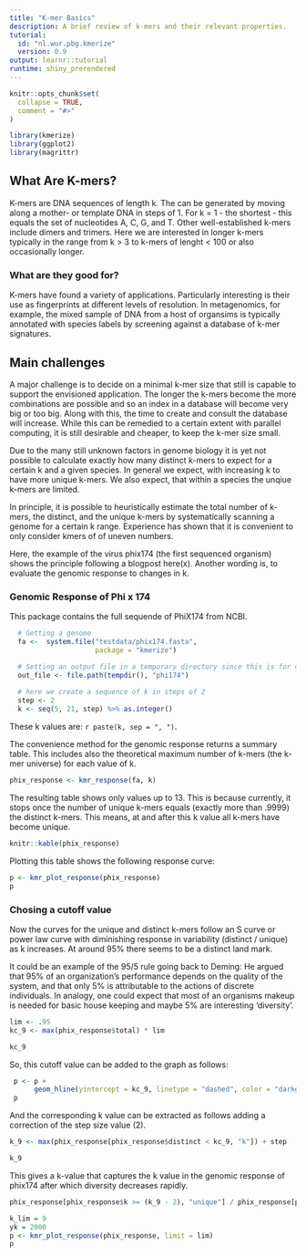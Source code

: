 ```yaml
---
title: "K-mer Basics"
description: A brief review of k-mers and their relevant properties.
tutorial:
  id: "nl.wur.pbg.kmerize"
  version: 0.9
output: learnr::tutorial
runtime: shiny_prerendered
---
```


```r
knitr::opts_chunk$set(
  collapse = TRUE,
  comment = "#>"
)
```

```r
library(kmerize)
library(ggplot2)
library(magrittr)
```


## What Are K-mers?

K-mers are DNA sequences of length k. The can be generated by moving along a mother- or template DNA in steps of 1. For k = 1 - the shortest - this equals the set of nucleotides A, C, G, and T. Other well-established k-mers include dimers and trimers. Here we are interested in longer k-mers typically in the range from k > 3 to k-mers of lenght < 100 or also occasionally longer.

### What are they good for?

K-mers have found a variety of applications. Particularly interesting is their use as fingerprints at different levels of resolution. In metagenomics, for example, the mixed sample of DNA from a host of organsims is typically annotated with species labels by screening against a database of k-mer signatures.

## Main challenges

A major challenge is to decide on a minimal k-mer size that still is capable to support the envisioned application. The longer the k-mers become the more combinations are possible and so an index in a database will become very big or too big. Along with this, the time to create and consult the database will increase. While this can be remedied to a certain extent with parallel computing, it is still desirable and cheaper, to keep the k-mer size small.

Due to the many still unknown factors in genome biology it is yet not possible to calculate exactly how many distinct k-mers to expect for a certain k and a given species. In general we expect, with increasing k to have more unique k-mers. We also expect, that within a species the unqiue k-mers are limited.

In principle, it is possible to heuristically estimate the total number of k-mers, the distinct, and the unique k-mers by systematically scanning a genome for a certain k range. Experience has shown that it is convenient to only consider kmers of of uneven numbers. 

Here, the example of the virus phix174 (the first sequenced organism) shows the principle following a blogpost here(x). Another wording is, to evaluate the genomic response to changes in k.

### Genomic Response of Phi x 174 

This package contains the full sequende of PhiX174 from NCBI. 

```r
  # Getting a genome
  fa <-  system.file("testdata/phix174.fasta", 
                     package = "kmerize")

  # Setting an output file in a temporary directory since this is for demo
  out_file <- file.path(tempdir(), "phi174")
  
  # here we create a sequence of k in steps of 2
  step <- 2
  k <- seq(5, 21, step) %>% as.integer()
```

These k values are: `r paste(k, sep = ", ")`.

The convenience method for the genomic response returns a summary table. This includes also the theoretical maximum number of k-mers (the k-mer universe) for each value of k.
```r
phix_response <- kmr_response(fa, k)
```

The resulting table shows only values up to 13. This is because currently, it stops once the number of unique k-mers equals (exactly more than .9999) the distinct k-mers. This means, at and after this k value all k-mers have become unique.

```r
knitr::kable(phix_response)
```
Plotting this table shows the following response curve:

```r
p <- kmr_plot_response(phix_response)
p
```
### Chosing a cutoff value

Now the curves for the unique and distinct k-mers follow an S curve or power law curve with diminishing response in variability (distinct / unique) as k increases. At around 95% there seems to be a distinct land mark.

It could be an example of the 95/5 rule going back to Deming:
He argued that 95% of an organization’s performance depends on the quality of the system, and that only 5% is attributable to the actions of discrete individuals.
In analogy, one could expect that most of an organisms makeup is needed for basic house keeping and maybe 5% are interesting 'diversity'.


```r

lim <- .95
kc_9 <- max(phix_response$total) * lim

kc_9
```

So, this cutoff value can be added to the graph as follows:


```r
 p <- p +
      geom_hline(yintercept = kc_9, linetype = "dashed", color = "darkgreen", lwd = .6)
 p
```
And the corresponding k value can be extracted as follows adding a correction of the step size value (2).

```r
k_9 <- max(phix_response[phix_response$distinct < kc_9, "k"]) + step

k_9
```
This gives a k-value that captures the k value in the genomic response of phix174 after which diversity decreases rapidly.

```r
phix_response[phix_response$k >= (k_9 - 2), "unique"] / phix_response[phix_response$k >= (k_9 - 2), "distinct"]
```



```r
k_lim = 9
yk = 2000
p <- kmr_plot_response(phix_response, limit = lim)
p 
```

